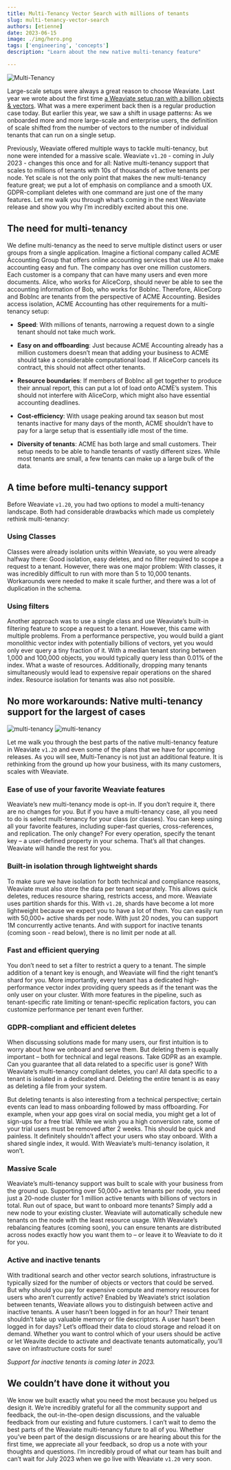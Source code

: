 ```yaml
---
title: Multi-Tenancy Vector Search with millions of tenants
slug: multi-tenancy-vector-search
authors: [etienne]
date: 2023-06-15
image: ./img/hero.png
tags: ['engineering', 'concepts']
description: "Learn about the new native multi-tenancy feature"

---
```


![Multi-Tenancy ](./img/hero.png)

<!-- truncate -->

Large-scale setups were always a great reason to choose Weaviate. Last year we wrote about the first time [a Weaviate setup ran with a billion objects & vectors](/blog/sphere-dataset-in-weaviate). What was a mere experiment back then is a regular production case today. But earlier this year, we saw a shift in usage patterns: As we onboarded more and more large-scale and enterprise users, the definition of scale shifted from the number of vectors to the number of individual tenants that can run on a single setup.

Previously, Weaviate offered multiple ways to tackle multi-tenancy, but none were intended for a massive scale. Weaviate `v1.20` - coming in July 2023 - changes this once and for all: Native multi-tenancy support that scales to millions of tenants with 10s of thousands of active tenants per node. Yet scale is not the only point that makes the new multi-tenancy feature great; we put a lot of emphasis on compliance and a smooth UX. GDPR-compliant deletes with one command are just one of the many features. Let me walk you through what’s coming in the next Weaviate release and show you why I’m incredibly excited about this one.

## The need for multi-tenancy
We define multi-tenancy as the need to serve multiple distinct users or user groups from a single application. Imagine a fictional company called ACME Accounting Group that offers online accounting services that use AI to make accounting easy and fun. The company has over one million customers. Each customer is a company that can have many users and even more documents. Alice, who works for AliceCorp, should never be able to see the accounting information of Bob, who works for BobInc. Therefore, AliceCorp and BobInc are tenants from the perspective of ACME Accounting. Besides access isolation, ACME Accounting has other requirements for a multi-tenancy setup:

* **Speed**: With millions of tenants, narrowing a request down to a single tenant should not take much work.

* **Easy on and offboarding**: Just because ACME Accounting already has a million customers doesn’t mean that adding your business to ACME should take a considerable computational load. If AliceCorp cancels its contract, this should not affect other tenants.

* **Resource boundaries**: If members of BobInc all get together to produce their annual report, this can put a lot of load onto ACME’s system. This should not interfere with AliceCorp, which might also have essential accounting deadlines.

* **Cost-efficiency**: With usage peaking around tax season but most tenants inactive for many days of the month, ACME shouldn’t have to pay for a large setup that is essentially idle most of the time.

* **Diversity of tenants**: ACME has both large and small customers. Their setup needs to be able to handle tenants of vastly different sizes. While most tenants are small, a few tenants can make up a large bulk of the data.

## A time before multi-tenancy support
Before Weaviate `v1.20`, you had two options to model a multi-tenancy landscape. Both had considerable drawbacks which made us completely rethink multi-tenancy:

### Using Classes
Classes were already isolation units within Weaviate, so you were already halfway there: Good isolation, easy deletes, and no filter required to scope a request to a tenant. However, there was one major problem: With classes, it was incredibly difficult to run with more than 5 to 10,000 tenants. Workarounds were needed to make it scale further, and there was a lot of duplication in the schema.

### Using filters
Another approach was to use a single class and use Weaviate’s built-in filtering feature to scope a request to a tenant. However, this came with multiple problems. From a performance perspective, you would build a giant monolithic vector index with potentially billions of vectors, yet you would only ever query a tiny fraction of it. With a median tenant storing between 1,000 and 100,000 objects, you would typically query less than 0.01% of the index. What a waste of resources. Additionally, dropping many tenants simultaneously would lead to expensive repair operations on the shared index. Resource isolation for tenants was also not possible.

## No more workarounds: Native multi-tenancy support for the largest of cases

![multi-tenancy](./img/multi-tenancy-dark.png#gh-dark-mode-only)
![multi-tenancy](./img/multi-tenancy-light.png#gh-light-mode-only)

Let me walk you through the best parts of the native multi-tenancy feature in Weaviate `v1.20` and even some of the plans that we have for upcoming releases. As you will see, Multi-Tenancy is not just an additional feature. It is rethinking from the ground up how your business, with its many customers, scales with Weaviate.

### Ease of use of your favorite Weaviate features
Weaviate’s new multi-tenancy mode is opt-in. If you don’t require it, there are no changes for you. But if you have a multi-tenancy case, all you need to do is select multi-tenancy for your class (or classes). You can keep using all your favorite features, including super-fast queries, cross-references, and replication. The only change? For every operation, specify the tenant key – a user-defined property in your schema. That’s all that changes. Weaviate will handle the rest for you.

### Built-in isolation through lightweight shards
To make sure we have isolation for both technical and compliance reasons, Weaviate must also store the data per tenant separately. This allows quick deletes, reduces resource sharing, restricts access, and more. Weaviate uses partition shards for this. With `v1.20`, shards have become a lot more lightweight because we expect you to have a lot of them. You can easily run with 50,000+ active shards per node. With just 20 nodes, you can support 1M concurrently active tenants. And with support for inactive tenants (coming soon - read below), there is no limit per node at all.

### Fast and efficient querying
You don’t need to set a filter to restrict a query to a tenant. The simple addition of a tenant key is enough, and Weaviate will find the right tenant’s shard for you. More importantly, every tenant has a dedicated high-performance vector index providing query speeds as if the tenant was the only user on your cluster. With more features in the pipeline, such as tenant-specific rate limiting or tenant-specific replication factors, you can customize performance per tenant even further.

### GDPR-compliant and efficient deletes
When discussing solutions made for many users, our first intuition is to worry about how we onboard and serve them. But deleting them is equally important – both for technical and legal reasons. Take GDPR as an example. Can you guarantee that all data related to a specific user is gone? With Weaviate’s multi-tenancy compliant deletes, you can! All data specific to a tenant is isolated in a dedicated shard. Deleting the entire tenant is as easy as deleting a file from your system.

But deleting tenants is also interesting from a technical perspective; certain events can lead to mass onboarding followed by mass offboarding. For example, when your app goes viral on social media, you might get a lot of sign-ups for a free trial. While we wish you a high conversion rate, some of your trial users must be removed after 2 weeks. This should be quick and painless. It definitely shouldn’t affect your users who stay onboard. With a shared single index, it would. With Weaviate’s multi-tenancy isolation, it won’t.

### Massive Scale
Weaviate’s multi-tenancy support was built to scale with your business from the ground up. Supporting over 50,000+ active tenants per node, you need just a 20-node cluster for 1 million active tenants with billions of vectors in total. Run out of space, but want to onboard more tenants? Simply add a new node to your existing cluster. Weaviate will automatically schedule new tenants on the node with the least resource usage. With Weaviate’s rebalancing features (coming soon), you can ensure tenants are distributed across nodes exactly how you want them to – or leave it to Weaviate to do it for you.

### Active and inactive tenants
With traditional search and other vector search solutions, infrastructure is typically sized for the number of objects or vectors that could be served. But why should you pay for expensive compute and memory resources for users who aren’t currently active? Enabled by Weaviate’s strict isolation between tenants, Weaviate allows you to distinguish between active and inactive tenants. A user hasn’t been logged in for an hour? Their tenant shouldn’t take up valuable memory or file descriptors. A user hasn’t been logged in for days? Let’s offload their data to cloud storage and reload it on demand. Whether you want to control which of your users should be active or let Weavite decide to activate and deactivate tenants automatically, you’ll save on infrastructure costs for sure!

*Support for inactive tenants is coming later in 2023.*

## We couldn’t have done it without you
We know we built exactly what you need the most because you helped us design it. We’re incredibly grateful for all the community support and feedback, the out-in-the-open design discussions, and the valuable feedback from our existing and future customers. I can’t wait to demo the best parts of the Weaviate multi-tenancy future to all of you. Whether you’ve been part of the design discussions or are hearing about this for the first time, we appreciate all your feedback, so drop us a note with your thoughts and questions.  I’m incredibly proud of what our team has built and can’t wait for July 2023 when we go live with Weaviate `v1.20` very soon.



<WhatNext />

